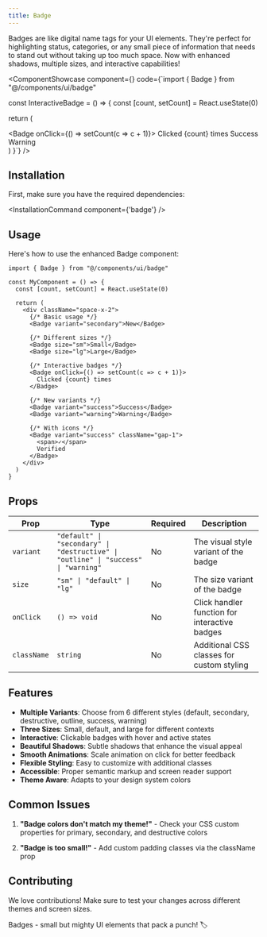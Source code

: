 ```yaml
---
title: Badge
---
```



Badges are like digital name tags for your UI elements. They're perfect for highlighting status, categories, or any small piece of information that needs to stand out without taking up too much space. Now with enhanced shadows, multiple sizes, and interactive capabilities!

<ComponentShowcase component={<BadgeShowcase />} code={`import { Badge } from "@/components/ui/badge"

const InteractiveBadge = () => {
  const [count, setCount] = React.useState(0)

  return (
    <div className="space-x-2">
      <Badge onClick={() => setCount(c => c + 1)}>
        Clicked {count} times
      </Badge>
      <Badge variant="success" size="lg">
        Success
      </Badge>
      <Badge variant="warning" size="sm">
        Warning
      </Badge>
    </div>
  )
}`} />

## Installation

First, make sure you have the required dependencies:

<InstallationCommand component={'badge'} />

## Usage

Here's how to use the enhanced Badge component:

```tsx
import { Badge } from "@/components/ui/badge"

const MyComponent = () => {
  const [count, setCount] = React.useState(0)

  return (
    <div className="space-x-2">
      {/* Basic usage */}
      <Badge variant="secondary">New</Badge>

      {/* Different sizes */}
      <Badge size="sm">Small</Badge>
      <Badge size="lg">Large</Badge>

      {/* Interactive badges */}
      <Badge onClick={() => setCount(c => c + 1)}>
        Clicked {count} times
      </Badge>

      {/* New variants */}
      <Badge variant="success">Success</Badge>
      <Badge variant="warning">Warning</Badge>

      {/* With icons */}
      <Badge variant="success" className="gap-1">
        <span>✓</span>
        Verified
      </Badge>
    </div>
  )
}
```

## Props

| Prop | Type | Required | Description |
|------|------|----------|-------------|
| `variant` | `"default" \| "secondary" \| "destructive" \| "outline" \| "success" \| "warning"` | No | The visual style variant of the badge |
| `size` | `"sm" \| "default" \| "lg"` | No | The size variant of the badge |
| `onClick` | `() => void` | No | Click handler function for interactive badges |
| `className` | `string` | No | Additional CSS classes for custom styling |

## Features

- **Multiple Variants**: Choose from 6 different styles (default, secondary, destructive, outline, success, warning)
- **Three Sizes**: Small, default, and large for different contexts
- **Interactive**: Clickable badges with hover and active states
- **Beautiful Shadows**: Subtle shadows that enhance the visual appeal
- **Smooth Animations**: Scale animation on click for better feedback
- **Flexible Styling**: Easy to customize with additional classes
- **Accessible**: Proper semantic markup and screen reader support
- **Theme Aware**: Adapts to your design system colors

## Common Issues

1. **"Badge colors don't match my theme!"** - Check your CSS custom properties for primary, secondary, and destructive colors

2. **"Badge is too small!"** - Add custom padding classes via the className prop

## Contributing

We love contributions! Make sure to test your changes across different themes and screen sizes.

Badges - small but mighty UI elements that pack a punch! 🏷️